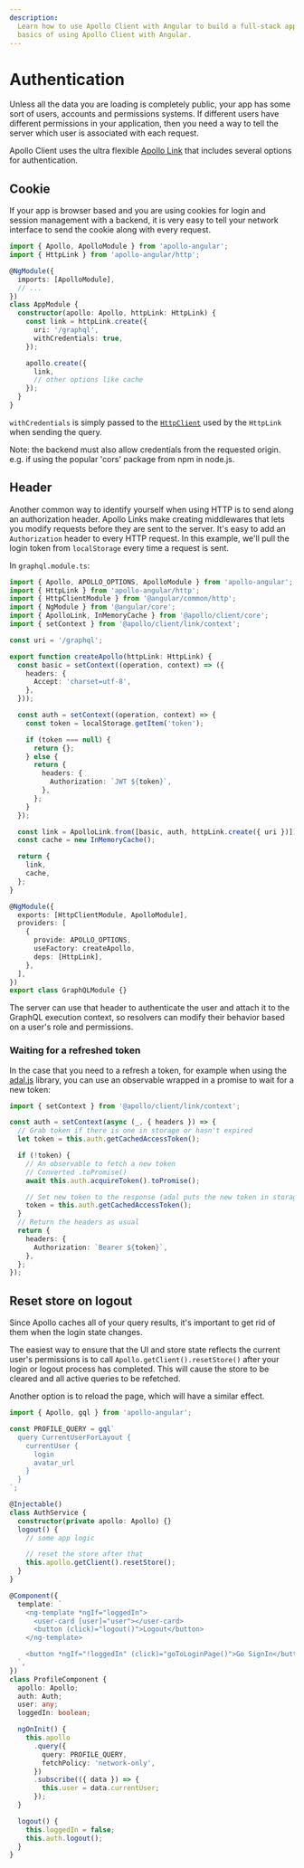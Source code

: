 ```yaml
---
description:
  Learn how to use Apollo Client with Angular to build a full-stack app. This tutorial covers the
  basics of using Apollo Client with Angular.
---
```


# Authentication

Unless all the data you are loading is completely public, your app has some sort of users, accounts
and permissions systems. If different users have different permissions in your application, then you
need a way to tell the server which user is associated with each request.

Apollo Client uses the ultra flexible [Apollo Link](https://www.apollographql.com/docs/link) that
includes several options for authentication.

## Cookie

If your app is browser based and you are using cookies for login and session management with a
backend, it is very easy to tell your network interface to send the cookie along with every request.

```typescript
import { Apollo, ApolloModule } from 'apollo-angular';
import { HttpLink } from 'apollo-angular/http';

@NgModule({
  imports: [ApolloModule],
  // ...
})
class AppModule {
  constructor(apollo: Apollo, httpLink: HttpLink) {
    const link = httpLink.create({
      uri: '/graphql',
      withCredentials: true,
    });

    apollo.create({
      link,
      // other options like cache
    });
  }
}
```

`withCredentials` is simply passed to the
[`HttpClient`](https://angular.io/api/common/http/HttpClient) used by the `HttpLink` when sending
the query.

Note: the backend must also allow credentials from the requested origin. e.g. if using the popular
'cors' package from npm in node.js.

## Header

Another common way to identify yourself when using HTTP is to send along an authorization header.
Apollo Links make creating middlewares that lets you modify requests before they are sent to the
server. It's easy to add an `Authorization` header to every HTTP request. In this example, we'll
pull the login token from `localStorage` every time a request is sent.

In `graphql.module.ts`:

```typescript
import { Apollo, APOLLO_OPTIONS, ApolloModule } from 'apollo-angular';
import { HttpLink } from 'apollo-angular/http';
import { HttpClientModule } from '@angular/common/http';
import { NgModule } from '@angular/core';
import { ApolloLink, InMemoryCache } from '@apollo/client/core';
import { setContext } from '@apollo/client/link/context';

const uri = '/graphql';

export function createApollo(httpLink: HttpLink) {
  const basic = setContext((operation, context) => ({
    headers: {
      Accept: 'charset=utf-8',
    },
  }));

  const auth = setContext((operation, context) => {
    const token = localStorage.getItem('token');

    if (token === null) {
      return {};
    } else {
      return {
        headers: {
          Authorization: `JWT ${token}`,
        },
      };
    }
  });

  const link = ApolloLink.from([basic, auth, httpLink.create({ uri })]);
  const cache = new InMemoryCache();

  return {
    link,
    cache,
  };
}

@NgModule({
  exports: [HttpClientModule, ApolloModule],
  providers: [
    {
      provide: APOLLO_OPTIONS,
      useFactory: createApollo,
      deps: [HttpLink],
    },
  ],
})
export class GraphQLModule {}
```

The server can use that header to authenticate the user and attach it to the GraphQL execution
context, so resolvers can modify their behavior based on a user's role and permissions.

### Waiting for a refreshed token

In the case that you need to a refresh a token, for example when using the
[adal.js](https://github.com/AzureAD/azure-activedirectory-library-for-js) library, you can use an
observable wrapped in a promise to wait for a new token:

```typescript
import { setContext } from '@apollo/client/link/context';

const auth = setContext(async (_, { headers }) => {
  // Grab token if there is one in storage or hasn't expired
  let token = this.auth.getCachedAccessToken();

  if (!token) {
    // An observable to fetch a new token
    // Converted .toPromise()
    await this.auth.acquireToken().toPromise();

    // Set new token to the response (adal puts the new token in storage when fetched)
    token = this.auth.getCachedAccessToken();
  }
  // Return the headers as usual
  return {
    headers: {
      Authorization: `Bearer ${token}`,
    },
  };
});
```

## Reset store on logout

Since Apollo caches all of your query results, it's important to get rid of them when the login
state changes.

The easiest way to ensure that the UI and store state reflects the current user's permissions is to
call `Apollo.getClient().resetStore()` after your login or logout process has completed. This will
cause the store to be cleared and all active queries to be refetched.

Another option is to reload the page, which will have a similar effect.

```typescript
import { Apollo, gql } from 'apollo-angular';

const PROFILE_QUERY = gql`
  query CurrentUserForLayout {
    currentUser {
      login
      avatar_url
    }
  }
`;

@Injectable()
class AuthService {
  constructor(private apollo: Apollo) {}
  logout() {
    // some app logic

    // reset the store after that
    this.apollo.getClient().resetStore();
  }
}

@Component({
  template: `
    <ng-template *ngIf="loggedIn">
      <user-card [user]="user"></user-card>
      <button (click)="logout()">Logout</button>
    </ng-template>

    <button *ngIf="!loggedIn" (click)="goToLoginPage()">Go SignIn</button>
  `,
})
class ProfileComponent {
  apollo: Apollo;
  auth: Auth;
  user: any;
  loggedIn: boolean;

  ngOnInit() {
    this.apollo
      .query({
        query: PROFILE_QUERY,
        fetchPolicy: 'network-only',
      })
      .subscribe(({ data }) => {
        this.user = data.currentUser;
      });
  }

  logout() {
    this.loggedIn = false;
    this.auth.logout();
  }
}
```
